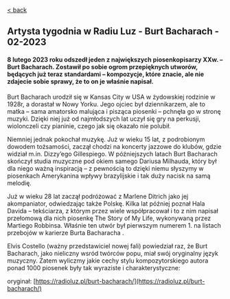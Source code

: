 
[\< back](/music/articles)

## Artysta tygodnia w Radiu Luz - Burt Bacharach - 02-2023

#### 8 lutego 2023 roku odszedł jeden z największych piosenkopisarzy XXw. – Burt Bacharach. Zostawił po sobie ogrom przepięknych utworów, będących już teraz standardami – kompozycje, które znacie, ale nie zdajecie sobie sprawy, że to on je właśnie napisał.

Burt Bacharach urodził się w Kansas City w USA w żydowskiej rodzinie w 1928r, a dorastał w Nowy Yorku. Jego ojciec był dziennikarzem, ale to matka – sama amatorsko malująca i pisząca piosenki – pchnęła go w stronę muzyki. Dzięki niej już od najmłodszych lat uczył się gry na perkusji, wiolonczeli czy pianinie, czego jak się okazało nie polubił.

Niemniej jednak pokochał muzykę. Już w wieku 15 lat, z podrobionym dowodem tożsamości, zaczął chodzi na koncerty jazzowe do klubów, gdzie widział m.in. Dizzy’ego Gillespiego. W późniejszych latach Burt Bacharach skończył studia muzyczne pod okiem samego Dariusa Milhauda, który był dla niego ważną inspiracją – z pewnością to dzięki niemu słyszymy w piosenkach Amerykanina wpływy brazylijskie i tak duży nacisk na samą melodię.

Już w wieku 28 lat zaczął podróżować z Marlene Ditrich jako jej akompaniator, odwiedzając także Polskę. Kilka lat później poznał Hala Davida – tekściarza, z którym przez wiele współpracował i to z nim napisał przełomową dla nich piosenkę The Story of My Life, wykonywaną przez Martiego Robbinsa. Właśnie ten utwór był pierwszym numerem 1. na listach przebojów w karierze Burta Bacharacha .

<YouTube title="Marty Robbins - The Story of my Life" src="https://www.youtube.com/embed/BrHZCmVQnNA?si=nUdrn138zuPEM1yq" />

Elvis Costello (ważny przedstawiciel nowej fali) powiedział raz, że Burt Bacharach, jako nieliczny wsród twórców popu, miał swój oryginalny język muzyczny. Zatem wyliczmy jakie cechy stylu kompozytorskiego autora ponad 1000 piosenek były tak wyraziste i charakterystyczne:

<YouTube title="Jazz był bazą dla większości jego utworów" subtitle="Jackie DeShannon - So Long Johnny" src="https://www.youtube.com/embed/1gBT3CH22iE?si=fLi4gtcbVIvh5ljo" />

<YouTube title="Trudna do opisu elegancja i szyk" subtitle="Jackie DeShannon - What The World Needs Now Is Love" src="https://www.youtube.com/embed/YUaxVQPohlU?si=BlUhVV_YWNaM46SO" />

<YouTube title="Aranżacje jego piosenek często opierały się na bossanovej czy innych podciętych rytmach, podpatrzonych u brazylijskich artystów. Chętnie także używał perkusjonaliów kojarzonych z krajem kawy" subtitle="Dusty Springfield - The Look of Love" src="https://www.youtube.com/embed/Tf1d65OHYXo" />

<YouTube title="Wszechobecne dęciaki, także w funkcji dialogu czy komentarza – nawet w starszych kompozycjach" subtitle="Elvis Costello | Burt Bacharach - Toledo" src="https://www.youtube.com/embed/V3smo9LkTGA" />

<YouTube title="Nietypowe metra muzyczne – przykładowo: I Say A Little Player w refrenie ma metrum 11/4" subtitle="Aretha Franklin - I Say a Little Prayer" src="https://www.youtube.com/embed/-8y0onSG3kg" />

<YouTube title="Zmiany metrum. W Promises, promises intro brzmi jakby skomponował je Igor Strawiński, gdyż metrum zmienia się co takt" subtitle="Promises, promises" src="https://www.youtube.com/embed/YHZBBYiOcUQ" />

<YouTube title="Zmiany tonacji wszyte w utwór, a nie tylko jako dodatek" subtitle="Burt Bacharach's Clever Key Changes na kanale David Bennett Piano" src="https://www.youtube.com/embed/iTrkALm2JNE" />

<YouTube title="Igranie z formą piosenki. Przykładowo w This Guy’s In Love With You zwrotka zostaje niespodziewanie powtórzona" subtitle="Herb Alpert - This Guy's In Love With You" src="https://www.youtube.com/embed/ppYnbbu1OmA" />

<YouTube title="Piosenki z orkierstracji…" subtitle="Fragment wywiadu z Burtem Bucharachiem o komponowaniu w Library of Congress" src="https://www.youtube.com/embed/LxPHAFy8LAI" />

<YouTube title="PS. Na koniec humorystyczny dowód jak bardzo piosenki Burta Bucharacha (tutaj What’s Mew Pussycat śpiewane przez Toma Jonsa) siedzą głęboko w pop-kulturze." subtitle="Fragmentu stand-upu Johna Mulaney" src="https://www.youtube.com/embed/Mw7Gryt-rcc" />

oryginał: [https://radioluz.pl/burt-bacharach/](https://radioluz.pl/burt-bacharach/)
